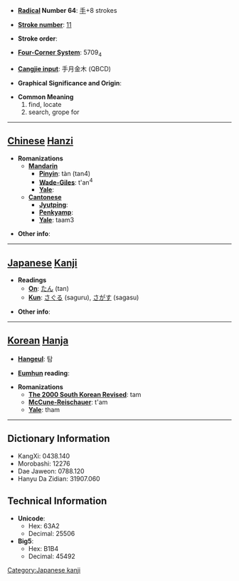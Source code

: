 * '''[[Wiktionary:Chinese radical index| Radical]] Number 64''': [[Wiktionary:Chinese radical index 手|手]]+8 strokes

* '''[[Wiktionary:Chinese total strokes index|Stroke number]]''': [[Wiktionary:Chinese total strokes index 11|11]]

* '''Stroke order''': 

* '''[[Wiktionary:Chinese four corner index|Four-Corner System]]''': 5709<sub>4</sub>

* '''[[Wiktionary:Chinese Cangjie index|Cangjie input]]''': 手月金木 (QBCD)

* '''Graphical Significance and Origin''': 

* '''Common Meaning'''
*#find, locate
*# search, grope for


----

== [[Chinese]] [[Hanzi]] ==

* '''Romanizations'''
** '''[[Mandarin]]'''
*** '''[[Pinyin]]''': tàn (tan4)
*** '''[[Wade-Giles]]''': t'an<sup>4</sup>
*** '''[[Yale]]''': 
** '''[[Cantonese]]'''
*** '''[[Jyutping]]''':
*** '''[[Penkyamp]]''': 
*** '''[[Yale]]''': taam3

* '''Other info''': 

----

== [[Japanese]] [[Kanji]] ==

* '''Readings'''
** '''[[On]]''': [[たん]] (tan)
** '''[[Kun]]''': [[さぐる]] (saguru), [[さがす]] (sagasu)

* '''Other info''':  

----

== [[Korean]] [[Hanja]] ==

* '''[[Hangeul]]''': 탐

* '''[[Eumhun]] reading''': 

* '''Romanizations'''
** '''[[The 2000 South Korean Revised Romanization|The 2000 South Korean Revised]]''': tam
** '''[[McCune-Reischauer]]''': t'am
** '''[[Yale]]''': tham

----

== Dictionary Information ==

* KangXi: 0438.140
* Morobashi: 12276
* Dae Jaweon: 0788.120
* Hanyu Da Zidian: 31907.060

== Technical Information ==

* '''Unicode''':
** Hex: 63A2
** Decimal: 25506
* '''Big5''':
** Hex: B1B4
** Decimal: 45492

[[Category:Japanese kanji]]